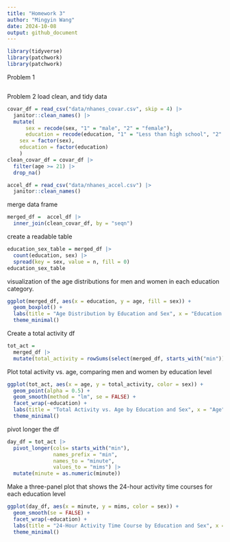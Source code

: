 ```yaml
---
title: "Homework 3"
author: "Mingyin Wang"
date: 2024-10-08
output: github_document
---
```


```r
library(tidyverse)
library(patchwork)
library(patchwork)
```
Problem 1

```r
```

Problem 2
load clean, and tidy data
```r
covar_df = read_csv("data/nhanes_covar.csv", skip = 4) |>
  janitor::clean_names() |>
  mutate(
      sex = recode(sex, "1" = "male", "2" = "female"),
      education = recode(education, "1" = "Less than high school", "2" = "High school equivalent", "3" = "More than high school"), 
    sex = factor(sex), 
    education = factor(education)
    )
clean_covar_df = covar_df |>
  filter(age >= 21) |>
  drop_na()

accel_df = read_csv("data/nhanes_accel.csv") |>
  janitor::clean_names() 

```
merge data frame

```r
merged_df =  accel_df |>
  inner_join(clean_covar_df, by = "seqn")
```

create a readable table

```r
education_sex_table = merged_df |>
  count(education, sex) |>
  spread(key = sex, value = n, fill = 0)
education_sex_table
```

 visualization of the age distributions for men and women in each education category.     
```r
ggplot(merged_df, aes(x = education, y = age, fill = sex)) +
  geom_boxplot() + 
  labs(title = "Age Distribution by Education and Sex", x = "Education Level", y = "Age") +
  theme_minimal() 

```

Create a total activity df
```r
tot_act = 
  merged_df |>
  mutate(total_activity = rowSums(select(merged_df, starts_with("min"))))

```

Plot total activity vs. age, comparing men and women by education level

```r
ggplot(tot_act, aes(x = age, y = total_activity, color = sex)) +
  geom_point(alpha = 0.5) +
  geom_smooth(method = "lm", se = FALSE) +
  facet_wrap(~education) +
  labs(title = "Total Activity vs. Age by Education and Sex", x = "Age", y = "Total Activity") +
  theme_minimal()
```

pivot longer the df 
```r
day_df = tot_act |>
  pivot_longer(cols= starts_with("min"),
               names_prefix = "min",
               names_to = "minute",
               values_to = "mims") |> 
  mutate(minute = as.numeric(minute)) 

```

Make a three-panel plot that shows the 24-hour activity time courses for each education level
```r
ggplot(day_df, aes(x = minute, y = mims, color = sex)) +
  geom_smooth(se = FALSE) +
  facet_wrap(~education) +
  labs(title = "24-Hour Activity Time Course by Education and Sex", x = "Minute of the Day", y = "Average MIMS") +
  theme_minimal()
```



